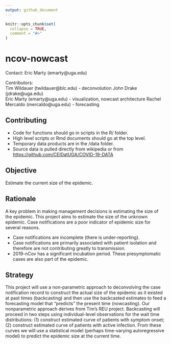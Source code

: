```yaml
---
output: github_document
---
```


<!-- README.md is generated from README.Rmd. Please edit that file -->

```r
knitr::opts_chunk$set(
  collapse = TRUE,
  comment = "#>"
)
```

# ncov-nowcast

<!-- badges: start -->
<!-- badges: end -->

Contact: Eric Marty (emarty@uga.edu)

Contributors:  
Tim Wildauer (twildauer@blc.edu) - deconvolution
John Drake (jdrake@uga.edu)  
Eric Marty (emarty@uga.edu) - visualization, nowcast architecture
Rachel Mercaldo (mercaldo@uga.edu) - forecasting

## Contributing

* Code for functions should go in scripts in the R/ folder.
* High level scripts or Rmd documents should go at the top level.
* Temporary data products are in the /data folder. 
* Source data is pulled directly from wikipedia or from <https://github.com/CEIDatUGA/COVID-19-DATA>

## Objective

Estimate the current size of the epidemic.

## Rationale
A key problem in making management decisions is estimating the size of the epidemic. This project aims to estimate the size of the unknown epidemic. Case notifications are a poor indicator of epidemic size for several reasons. 

* Case notifications are incomplete (there is under-reporting).
* Case notifications are primarily associated with patient isolation and therefore are not contributing greatly to transmission.
* 2019-nCov has a significant incubation period. These presymptomatic cases are also part of the epidemic.

## Strategy

This project will use a non-parametric approach to deconvolving the case notification record to construct the actual size of the epidemic as it existed at past times (backcasting) and then use the backcasted estimates to feed a forecasting model that “predicts” the present time (nowcasting). Our nonparametric approach derives from Tim’s REU project. Backcasting will proceed in two steps using individual-level observations for the wait time distributions: (1) construct estimated curve of patients with symptom onset; (2) construct estimated curve of patients with active infection. From these curves we will use a statistical model (perhaps time-varying autoregressive model) to predict the epidemic size at the current time.
